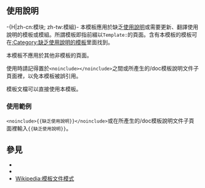 {{NoteTA
|G1 = IT
|G2 = MediaWiki
}}
{{Documentation subpage}}
<!-- 在本行下編輯模板說明 -->

== 使用說明 ==
-{H|zh-cn:模块; zh-tw:模組}-
本模板應用於缺乏[[Wikipedia:模板文件頁模式|使用說明]]或需要更新、翻譯使用說明的模板或模組。所謂模板即指前綴以<code><nowiki>Template:</nowiki></code>的頁面。含有本模板的模板可在[[:Category:缺乏使用說明的模板]]里面找到。

本模板不應用於其他非模板的頁面。

使用時請記得置於<code><nowiki><noinclude></noinclude></nowiki></code>之間或{{tlx|Documentation}}所產生的/doc模板說明文件子頁面裡，以免本模板被誤引用。

模板文檔可以直接使用本模板。

=== 使用範例 ===
<code><nowiki><noinclude>{{缺乏使用說明}}</noinclude></nowiki></code>或在{{tlx|Documentation}}所產生的/doc模板說明文件子頁面裡輸入<code><nowiki>{{缺乏使用說明}}</nowiki></code>。

== 參見 ==
* {{tl|Documentation}}
* {{tl|缺乏中文說明}}
* [[Wikipedia:模板文件模式]]

<includeonly>{{sandbox other||
<!-- 本行下加入模板的分類，跨維基連結加入Wikidata（參見[[Wikipedia:Wikidata]]） -->
[[Category:模板页的模板]]
[[Category:模板說明文件]]
}}</includeonly>